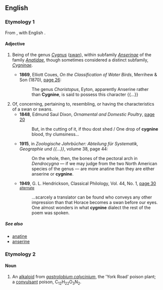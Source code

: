 ==English==

===Etymology 1===
From {{etyl|la}} {{term|cygnus||swan|lang=la}}, with English {{term|-ine|lang=en}}.

====Adjective====
{{en-adj}}

# {{zoology}} Being of the genus ''[[Cygnus]]'' ([[swan]]), within subfamily ''[[Anserinae]]'' of the family ''[[Anatidae]]'', though sometimes considered a distinct subfamily, ''[[Cygninae]]''.
#* '''1869''', Elliott Coues, ''On the Classification of Water Birds'', Merrihew & Son (1870), [http://books.google.com/books?id=4VEaAAAAYAAJ&pg=PA216&dq=cygnine page 26]:
#*: The genus ''Choristopus'', Eyton, apparently Anserine rather than '''Cygnine''', is said to possess this character {{...}}
# Of, concerning, pertaining to, resembling, or having the characteristics of a swan or swans.
#* '''1848''', Edmund Saul Dixon, ''Ornamental and Domestic Poultry'', [http://books.google.com/books?id=Z7E9AAAAIAAJ&pg=PA20&dq=cygnine page 20]
#*:But, in the cutting of it, if thou dost shed / One drop of '''cygnine''' blood, thy clumsiness...
#* '''1915''', in ''Zoologische Jahrbücher: Abteilung für Systematik, Geographie und {{...}}'', volume 38,<sup >[http://books.google.com/books?id=pvvUAAAAMAAJ ]</sup> page 44:
#*: On the whole, then, the bones of the pectoral arch in ''Dendrocygna'' — if we may judge from the two North American species of the genus — are more anatine than they are either anserine or '''cygnine'''.
#* '''1949''', G. L. Hendrickson, Classical Philology, Vol. 44, No. 1, [http://books.google.com/books?id=7fk7AAAAMAAJ&q=Cygnine&dq=Cygnine&lr=&pgis=1 page 30] [http://www.jstor.org/pss/267079 <small>alternate</small>]
#*:...scarcely a translator can be found who conveys any other impression than that Horace becomes a swan before our eyes. One almost wonders in what '''cygnine''' dialect the rest of the poem was spoken.

=====See also=====
* [[anatine]]
* [[anserine]]

===Etymology 2===

====Noun====
{{en-noun|-}}

# {{dated}} An [[alkaloid]] from ''[[w:Gastrolobium|gastrolobium calycinium]]'', the 'York Road' poison plant; a [[convulsant]] poison, C<sub>12</sub>H<sub>22</sub>O<sub>3</sub>N<sub>2</sub>.